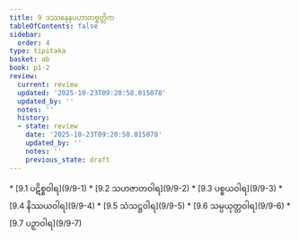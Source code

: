```yaml
---
title: 9 ဒဿနေနပဟာတဗ္ဗတ္တိက
tableOfContents: false
sidebar:
  order: 4
type: tipitaka
basket: ab
book: p1-2
review:
  current: review
  updated: '2025-10-23T09:20:58.015078'
  updated_by: ''
  notes: ''
  history:
  - state: review
    date: '2025-10-23T09:20:58.015078'
    updated_by: ''
    notes: ''
    previous_state: draft
---
```



<ReviewStatus review={frontmatter.review} showDetails={true} />

<HypothesisAnnotation frontmatter={frontmatter} />

<DynamicBreadcrumb />



<TableOfContents book="p1-2" section="9">
* [9.1 ပဋိစ္စဝါရ](9/9-1)
* [9.2 သဟဇာတဝါရ](9/9-2)
* [9.3 ပစ္စယဝါရ](9/9-3)
* [9.4 နိဿယဝါရ](9/9-4)
* [9.5 သံသဋ္ဌဝါရ](9/9-5)
* [9.6 သမ္ပယုတ္တဝါရ](9/9-6)
* [9.7 ပဉှာဝါရ](9/9-7)
</TableOfContents>